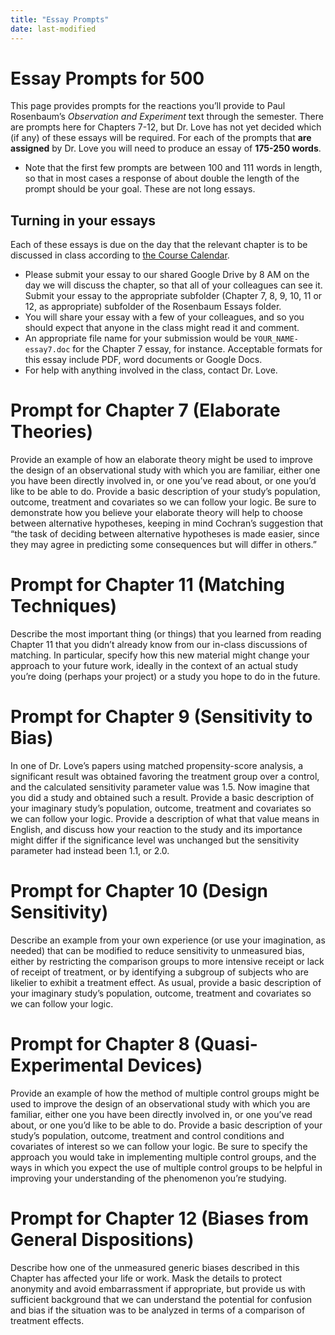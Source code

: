 ```yaml
---
title: "Essay Prompts"
date: last-modified
---
```


# Essay Prompts for 500

This page provides prompts for the reactions you'll provide to Paul Rosenbaum's *Observation and Experiment* text through the semester. There are prompts here for Chapters 7-12, but Dr. Love has not yet decided which (if any) of these essays will be required. For each of the prompts that **are assigned** by Dr. Love you will need to produce an essay of **175-250 words**.

- Note that the first few prompts are between 100 and 111 words in length, so that in most cases a response of about double the length of the prompt should be your goal. These are not long essays.

## Turning in your essays

Each of these essays is due on the day that the relevant chapter is to be discussed in class according to [the Course Calendar](calendar.qmd).

- Please submit your essay to our shared Google Drive by 8 AM on the day we will discuss the chapter, so that all of your colleagues can see it. Submit your essay to the appropriate subfolder (Chapter 7, 8, 9, 10, 11 or 12, as appropriate) subfolder of the Rosenbaum Essays folder. 
- You will share your essay with a few of your colleagues, and so you should expect that anyone in the class might read it and comment.
- An appropriate file name for your submission would be `YOUR_NAME-essay7.doc` for the Chapter 7 essay, for instance. Acceptable formats for this essay include PDF, word documents or Google Docs.
- For help with anything involved in the class, contact Dr. Love.

# Prompt for Chapter 7 (Elaborate Theories)

Provide an example of how an elaborate theory might be used to improve the design of an observational study with which you are familiar, either one you have been directly involved in, or one you've read about, or one you'd like to be able to do. Provide a basic description of your study's population, outcome, treatment and covariates so we can follow your logic. Be sure to demonstrate how you believe your elaborate theory will help to choose between alternative hypotheses, keeping in mind Cochran's suggestion that "the task of deciding between alternative hypotheses is made easier, since they may agree in predicting some consequences but will differ in others."

# Prompt for Chapter 11 (Matching Techniques)

Describe the most important thing (or things) that you learned from reading Chapter 11 that you didn't already know from our in-class discussions of matching. In particular, specify how this new material might change your approach to your future work, ideally in the context of an actual study you're doing (perhaps your project) or a study you hope to do in the future.

# Prompt for Chapter 9 (Sensitivity to Bias)

In one of Dr. Love's papers using matched propensity-score analysis, a significant result was obtained favoring the treatment group over a control, and the calculated sensitivity parameter value was 1.5. Now imagine that you did a study and obtained such a result. Provide a basic description of your imaginary study's population, outcome, treatment and covariates so we can follow your logic. Provide a description of what that value means in English, and discuss how your reaction to the study and its importance might differ if the significance level was unchanged but the sensitivity parameter had instead been 1.1, or 2.0.

# Prompt for Chapter 10 (Design Sensitivity)

Describe an example from your own experience (or use your imagination, as needed) that can be modified to reduce sensitivity to unmeasured bias, either by restricting the comparison groups to more intensive receipt or lack of receipt of treatment, or by identifying a subgroup of subjects who are likelier to exhibit a treatment effect. As usual, provide a basic description of your imaginary study's population, outcome, treatment and covariates so we can follow your logic.

# Prompt for Chapter 8 (Quasi-Experimental Devices)

Provide an example of how the method of multiple control groups might be used to improve the design of an observational study with which you are familiar, either one you have been directly involved in, or one you've read about, or one you'd like to be able to do. Provide a basic description of your study's population, outcome, treatment and control conditions and covariates of interest so we can follow your logic. Be sure to specify the approach you would take in implementing multiple control groups, and the ways in which you expect the use of multiple control groups to be helpful in improving your understanding of the phenomenon you're studying. 

# Prompt for Chapter 12 (Biases from General Dispositions)

Describe how one of the unmeasured generic biases described in this Chapter has affected your life or work. Mask the details to protect anonymity and avoid embarrassment if appropriate, but provide us with sufficient background that we can understand the potential for confusion and bias if the situation was to be analyzed in terms of a comparison of treatment effects.
